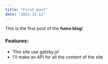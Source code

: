 ```yaml
---
title: "First post"
date: "2021-11-11"
---
```


This is the first post of the **fumo blog**!

### Features:

* This site use gatsby.js!
* I'll make an API for all the content of the site
